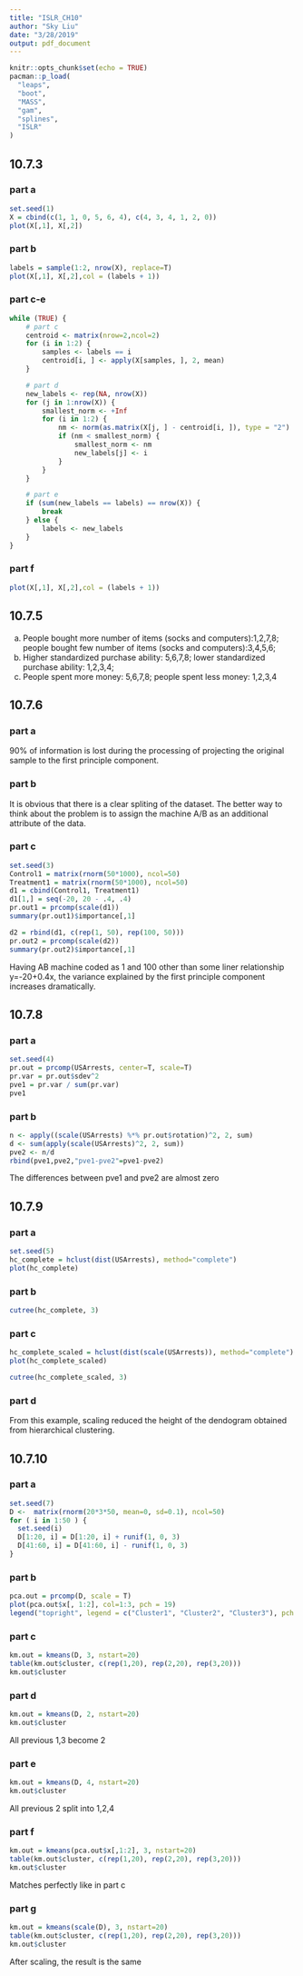 ```yaml
---
title: "ISLR_CH10"
author: "Sky Liu"
date: "3/28/2019"
output: pdf_document
---
```


```r
knitr::opts_chunk$set(echo = TRUE)
pacman::p_load(
  "leaps",
  "boot",
  "MASS",
  "gam",
  "splines",
  "ISLR"
)

```

## 10.7.3

### part a
```r
set.seed(1)
X = cbind(c(1, 1, 0, 5, 6, 4), c(4, 3, 4, 1, 2, 0))
plot(X[,1], X[,2])
```

### part b
```r
labels = sample(1:2, nrow(X), replace=T)
plot(X[,1], X[,2],col = (labels + 1))
```
### part c-e
```r

while (TRUE) {
    # part c
    centroid <- matrix(nrow=2,ncol=2)
    for (i in 1:2) {
        samples <- labels == i
        centroid[i, ] <- apply(X[samples, ], 2, mean)
    }

    # part d
    new_labels <- rep(NA, nrow(X))
    for (j in 1:nrow(X)) {
        smallest_norm <- +Inf
        for (i in 1:2) {
            nm <- norm(as.matrix(X[j, ] - centroid[i, ]), type = "2")
            if (nm < smallest_norm) {
                smallest_norm <- nm
                new_labels[j] <- i
            }
        }
    }

    # part e
    if (sum(new_labels == labels) == nrow(X)) {
        break
    } else {
        labels <- new_labels
    }
}
```

### part f
```r
plot(X[,1], X[,2],col = (labels + 1))
```

## 10.7.5

a) People bought more number of items (socks and computers):1,2,7,8; people bought few number of items (socks and computers):3,4,5,6;
b) Higher standardized purchase ability: 5,6,7,8; lower standardized purchase ability: 1,2,3,4;
c) People spent more money: 5,6,7,8; people spent less money: 1,2,3,4

## 10.7.6

### part a

90% of information is lost during the processing of projecting the original sample to the first principle component.

### part b

It is obvious that there is a clear spliting of the dataset. The better way to think about the problem is to assign the machine A/B as an additional attribute of the data.

### part c
```r

set.seed(3)
Control1 = matrix(rnorm(50*1000), ncol=50)
Treatment1 = matrix(rnorm(50*1000), ncol=50)
d1 = cbind(Control1, Treatment1)
d1[1,] = seq(-20, 20 - .4, .4)
pr.out1 = prcomp(scale(d1))
summary(pr.out1)$importance[,1]

d2 = rbind(d1, c(rep(1, 50), rep(100, 50)))
pr.out2 = prcomp(scale(d2))
summary(pr.out2)$importance[,1]
```

Having AB machine coded as 1 and 100 other than some liner relationship y=-20+0.4x, the variance explained by the first principle component increases dramatically.

## 10.7.8
### part a 
```r
set.seed(4)
pr.out = prcomp(USArrests, center=T, scale=T)
pr.var = pr.out$sdev^2
pve1 = pr.var / sum(pr.var)
pve1
```

### part b
```r

n <- apply((scale(USArrests) %*% pr.out$rotation)^2, 2, sum)
d <- sum(apply(scale(USArrests)^2, 2, sum))
pve2 <- n/d
rbind(pve1,pve2,"pve1-pve2"=pve1-pve2)
```
The differences between pve1 and pve2 are almost zero

## 10.7.9
### part a
```r
set.seed(5)
hc_complete = hclust(dist(USArrests), method="complete")
plot(hc_complete)
```

### part b
```r
cutree(hc_complete, 3)
```

### part c
```r
hc_complete_scaled = hclust(dist(scale(USArrests)), method="complete")
plot(hc_complete_scaled)
```


```r
cutree(hc_complete_scaled, 3)
```
### part d

From this example, scaling reduced the height of the dendogram obtained from hierarchical clustering.

## 10.7.10
### part a
```r
set.seed(7)
D <-  matrix(rnorm(20*3*50, mean=0, sd=0.1), ncol=50)
for ( i in 1:50 ) {
  set.seed(i)
  D[1:20, i] = D[1:20, i] + runif(1, 0, 3)
  D[41:60, i] = D[41:60, i] - runif(1, 0, 3)
}

```
### part b
```r
pca.out = prcomp(D, scale = T)
plot(pca.out$x[, 1:2], col=1:3, pch = 19)
legend("topright", legend = c("Cluster1", "Cluster2", "Cluster3"), pch = 19, col = unique(1:3))
```
### part c
```r
km.out = kmeans(D, 3, nstart=20)
table(km.out$cluster, c(rep(1,20), rep(2,20), rep(3,20)))
km.out$cluster
```
### part d
```r
km.out = kmeans(D, 2, nstart=20)
km.out$cluster
```
All previous 1,3 become 2

### part e
```r
km.out = kmeans(D, 4, nstart=20)
km.out$cluster
```

All previous 2 split into 1,2,4

### part f
```r
km.out = kmeans(pca.out$x[,1:2], 3, nstart=20)
table(km.out$cluster, c(rep(1,20), rep(2,20), rep(3,20)))
km.out$cluster
```

Matches perfectly like in part c

### part g
```r
km.out = kmeans(scale(D), 3, nstart=20)
table(km.out$cluster, c(rep(1,20), rep(2,20), rep(3,20)))
km.out$cluster
```

After scaling, the result is the same